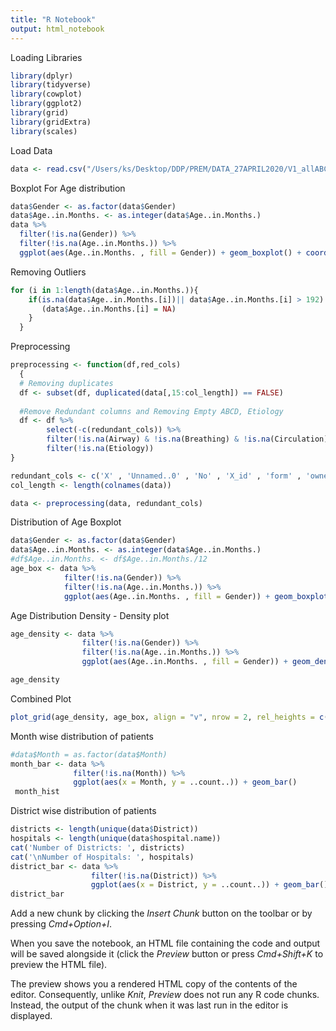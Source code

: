 ```yaml
---
title: "R Notebook"
output: html_notebook
---
```


Loading Libraries

```r
library(dplyr)
library(tidyverse)
library(cowplot)
library(ggplot2)
library(grid)
library(gridExtra)
library(scales)
```

Load Data
```r
data <- read.csv("/Users/ks/Desktop/DDP/PREM/DATA_27APRIL2020/V1_allABCDDF.csv",header=T, na.strings=c("","[]","NA"))

```
Boxplot For Age distribution
```r
data$Gender <- as.factor(data$Gender)
data$Age..in.Months. <- as.integer(data$Age..in.Months.)
data %>% 
  filter(!is.na(Gender)) %>%
  filter(!is.na(Age..in.Months.)) %>%
  ggplot(aes(Age..in.Months. , fill = Gender)) + geom_boxplot() + coord_flip()
```

Removing Outliers
```r

for (i in 1:length(data$Age..in.Months.)){
    if(is.na(data$Age..in.Months.[i])|| data$Age..in.Months.[i] > 192) {
       (data$Age..in.Months.[i] = NA)
    }
  }
```



Preprocessing
```r
preprocessing <- function(df,red_cols) 
  { 
  # Removing duplicates
  df <- subset(df, duplicated(data[,15:col_length]) == FALSE)
  
  #Remove Redundant columns and Removing Empty ABCD, Etiology
  df <- df %>% 
        select(-c(redundant_cols)) %>%
        filter(!is.na(Airway) & !is.na(Breathing) & !is.na(Circulation) & !is.na(Disability)) %>%
        filter(!is.na(Etiology))
}
```

```r
redundant_cols <- c('X' , 'Unnamed..0' , 'No' , 'X_id' , 'form' , 'owner' , 'Type', 'createdOn', 'Patient.ID' , 'Patient.name', 'Unnamed..71')
col_length <- length(colnames(data))

data <- preprocessing(data, redundant_cols)
```

Distribution of Age Boxplot
```r
data$Gender <- as.factor(data$Gender)
data$Age..in.Months. <- as.integer(data$Age..in.Months.)
#df$Age..in.Months. <- df$Age..in.Months./12
age_box <- data %>% 
            filter(!is.na(Gender)) %>%
            filter(!is.na(Age..in.Months.)) %>%
            ggplot(aes(Age..in.Months. , fill = Gender)) + geom_boxplot() 
```

Age Distribution Density - Density plot
```r
age_density <- data %>% 
                filter(!is.na(Gender)) %>%
                filter(!is.na(Age..in.Months.)) %>%
                ggplot(aes(Age..in.Months. , fill = Gender)) + geom_density()

age_density

```

Combined Plot
```r
plot_grid(age_density, age_box, align = "v", nrow = 2, rel_heights = c(3/4,1/4))
```

Month wise distribution of patients
```r
#data$Month = as.factor(data$Month)
month_bar <- data %>% 
              filter(!is.na(Month)) %>%
              ggplot(aes(x = Month, y = ..count..)) + geom_bar()
 month_hist
```

District wise distribution of patients
```r
districts <- length(unique(data$District))
hospitals <- length(unique(data$hospital.name))
cat('Number of Districts: ', districts)
cat('\nNumber of Hospitals: ', hospitals)
district_bar <- data %>%
                  filter(!is.na(District)) %>%
                  ggplot(aes(x = District, y = ..count..)) + geom_bar() + theme(axis.text.x = element_text(angle = 90, hjust = 1))
district_bar
```



Add a new chunk by clicking the *Insert Chunk* button on the toolbar or by pressing *Cmd+Option+I*.

When you save the notebook, an HTML file containing the code and output will be saved alongside it (click the *Preview* button or press *Cmd+Shift+K* to preview the HTML file). 

The preview shows you a rendered HTML copy of the contents of the editor. Consequently, unlike *Knit*, *Preview* does not run any R code chunks. Instead, the output of the chunk when it was last run in the editor is displayed.

